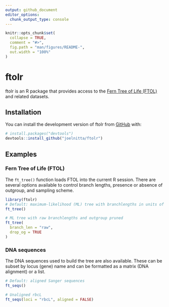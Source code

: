 ```yaml
---
output: github_document
editor_options: 
  chunk_output_type: console
---
```


<!-- README.md is generated from README.Rmd. Please edit that file -->

```r
knitr::opts_chunk$set(
  collapse = TRUE,
  comment = "#>",
  fig.path = "man/figures/README-",
  out.width = "100%"
)
```

# ftolr

<!-- badges: start -->
<!-- badges: end -->

ftolr is an R package that provides access to the [Fern Tree of Life (FTOL)](https://fernphy.github.io/) and related datasets.

## Installation

You can install the development version of ftolr from [GitHub](https://github.com/) with:

``` r
# install.packages("devtools")
devtools::install_github("joelnitta/ftolr")
```

## Examples

### Fern Tree of Life (FTOL)

The `ft_tree()` function loads FTOL into the current R session.
There are several options available to control branch lengths, presence or absence of outgroup, and sampling scheme.

```r
library(ftolr)
# Default: maximum-likelihood (ML) tree with branchlengths in units of time
ft_tree()

# ML tree with raw branchlengths and outgroup pruned
ft_tree(
  branch_len = "raw",
  drop_og = TRUE
) 
```

### DNA sequences

The DNA sequences used to build the tree are also available.
These can be subset by locus (gene) name and can be formatted as a matrix (DNA alignment) or a list.

```r
# Default: aligned Sanger sequences
ft_seqs()

# Unaligned rbcL
ft_seqs(loci = "rbcL", aligned = FALSE)
```

